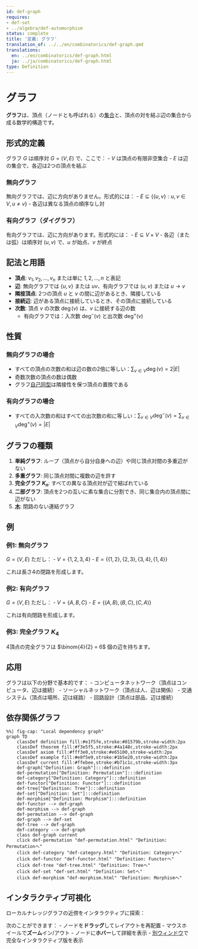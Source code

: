 ```yaml
---
id: def-graph
requires:
- def-set
- ../algebra/def-automorphism
status: complete
title: '定義: グラフ'
translation_of: ../../en/combinatorics/def-graph.qmd
translations:
  en: ../en/combinatorics/def-graph.html
  ja: ../ja/combinatorics/def-graph.html
type: Definition
---
```


# グラフ {#def-graph}

**グラフ**は、頂点（ノードとも呼ばれる）の[集合](../logic-set-theory/def-set.qmd)と、頂点の対を結ぶ辺の集合から成る数学的構造です。

## 形式的定義

グラフ $G$ は順序対 $G = (V, E)$ で、ここで：
- $V$ は頂点の有限非空集合
- $E$ は辺の集合で、各辺は2つの頂点を結ぶ

### 無向グラフ

無向グラフでは、辺に方向がありません。形式的には：
- $E \subseteq \{\{u, v\} : u, v \in V, u \neq v\}$
- 各辺は異なる頂点の順序なし対

### 有向グラフ（ダイグラフ）

有向グラフでは、辺に方向があります。形式的には：
- $E \subseteq V \times V$
- 各辺（または弧）は順序対 $(u, v)$ で、$u$ が始点、$v$ が終点

## 記法と用語

- **頂点**: $v_1, v_2, ..., v_n$ または単に $1, 2, ..., n$ と表記
- **辺**: 無向グラフでは $\{u, v\}$ または $uv$、有向グラフでは $(u, v)$ または $u \to v$
- **隣接頂点**: 2つの頂点 $u$ と $v$ の間に辺があるとき、隣接している
- **接続辺**: 辺がある頂点に接続しているとき、その頂点に接続している
- **次数**: 頂点 $v$ の次数 $\deg(v)$ は、$v$ に接続する辺の数
  - 有向グラフでは：入次数 $\deg^-(v)$ と出次数 $\deg^+(v)$

## 性質

### 無向グラフの場合
- すべての頂点の次数の和は辺の数の2倍に等しい：$\sum_{v \in V} \deg(v) = 2|E|$
- 奇数次数の頂点の数は偶数
- グラフ[自己同型](../algebra/def-automorphism.qmd)は隣接性を保つ頂点の置換である

### 有向グラフの場合
- すべての入次数の和はすべての出次数の和に等しい：$\sum_{v \in V} \deg^-(v) = \sum_{v \in V} \deg^+(v) = |E|$

## グラフの種類

1. **単純グラフ**: ループ（頂点から自分自身への辺）や同じ頂点対間の多重辺がない
2. **多重グラフ**: 同じ頂点対間に複数の辺を許す
3. **完全グラフ $K_n$**: すべての異なる頂点対が辺で結ばれている
4. **二部グラフ**: 頂点を2つの互いに素な集合に分割でき、同じ集合内の頂点間に辺がない
5. **[木](def-tree.qmd)**: 閉路のない連結グラフ

## 例

### 例1: 無向グラフ
$G = (V, E)$ ただし：
- $V = \{1, 2, 3, 4\}$
- $E = \{\{1, 2\}, \{2, 3\}, \{3, 4\}, \{1, 4\}\}$

これは長さ4の閉路を形成します。

### 例2: 有向グラフ
$G = (V, E)$ ただし：
- $V = \{A, B, C\}$
- $E = \{(A, B), (B, C), (C, A)\}$

これは有向閉路を形成します。

### 例3: 完全グラフ $K_4$
4頂点の完全グラフは $\binom{4}{2} = 6$ 個の辺を持ちます。

## 応用

グラフは以下の分野で基本的です：
- コンピュータネットワーク（頂点はコンピュータ、辺は接続）
- ソーシャルネットワーク（頂点は人、辺は関係）
- 交通システム（頂点は場所、辺は経路）
- 回路設計（頂点は部品、辺は接続）

## 依存関係グラフ

```mermaid
%%| fig-cap: "Local dependency graph"
graph TD
    classDef definition fill:#e1f5fe,stroke:#01579b,stroke-width:2px
    classDef theorem fill:#f3e5f5,stroke:#4a148c,stroke-width:2px
    classDef axiom fill:#fff3e0,stroke:#e65100,stroke-width:2px
    classDef example fill:#e8f5e9,stroke:#1b5e20,stroke-width:2px
    classDef current fill:#ffebee,stroke:#b71c1c,stroke-width:3px
    def-graph["Definition: Graph"]:::definition
    def-permutation["Definition: Permutation"]:::definition
    def-category["Definition: Category"]:::definition
    def-functor["Definition: Functor"]:::definition
    def-tree["Definition: Tree"]:::definition
    def-set["Definition: Set"]:::definition
    def-morphism["Definition: Morphism"]:::definition
    def-functor --> def-graph
    def-morphism --> def-graph
    def-permutation --> def-graph
    def-graph --> def-set
    def-tree --> def-graph
    def-category --> def-graph
    class def-graph current
    click def-permutation "def-permutation.html" "Definition: Permutationへ"
    click def-category "def-category.html" "Definition: Categoryへ"
    click def-functor "def-functor.html" "Definition: Functorへ"
    click def-tree "def-tree.html" "Definition: Treeへ"
    click def-set "def-set.html" "Definition: Setへ"
    click def-morphism "def-morphism.html" "Definition: Morphismへ"
```

## インタラクティブ可視化

ローカルナレッジグラフの近傍をインタラクティブに探索：

::: {.graph-viz data-id="def-graph" data-width="700" data-height="500"}
:::

次のことができます：
- ノードを**ドラッグ**してレイアウトを再配置
- マウスホイールで**ズーム**イン/アウト
- ノードに**ホバー**して詳細を表示
- [別ウィンドウ](../../output/interactive/def-graph.html){target="_blank"}で完全なインタラクティブ版を表示
